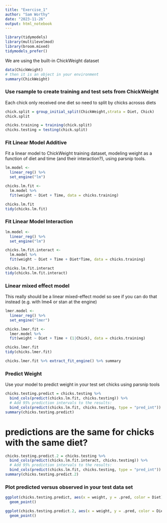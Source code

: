 ```yaml
---
title: "Exercise_1"
author: "Sam Worthy"
date: "2023-11-26"
output: html_notebook
---
```


```r
library(tidymodels)
library(multilevelmod)
library(broom.mixed)
tidymodels_prefer()
```

We are using the built-in ChickWeight dataset

```r
data(ChickWeight)
# then it is an object in your environment
summary(ChickWeight)
```

### Use rsample to create training and test sets from ChickWeight

Each chick only received one diet so need to split by chicks acrosss diets

```r
chick.split = group_initial_split(ChickWeight,strata = Diet, Chick)
chick.split
```

```r
chicks.training = training(chick.split)
chicks.testing = testing(chick.split)
```


### Fit Linear Model Additive
Fit a linear model to ChickWeight training dataset, modeling weight as a function of diet and time (and their interaction?), using parsnip tools.

```r
lm.model <- 
  linear_reg() %>% 
  set_engine("lm")

chicks.lm.fit <- 
  lm.model %>% 
  fit(weight ~ Diet + Time, data = chicks.training)

chicks.lm.fit
tidy(chicks.lm.fit)
```

### Fit Linear Model Interaction

```r
lm.model <- 
  linear_reg() %>% 
  set_engine("lm")

chicks.lm.fit.interact <- 
  lm.model %>% 
  fit(weight ~ Diet + Time + Diet*Time, data = chicks.training)

chicks.lm.fit.interact
tidy(chicks.lm.fit.interact)
```

### Linear mixed effect model

This really should be a linear mixed-effect model so see if you can do that instead (e.g. with lme4 or stan at the engine)

```r
lmer.model <- 
  linear_reg() %>% 
  set_engine("lmer")

chicks.lmer.fit <- 
  lmer.model %>% 
  fit(weight ~ Diet + Time + (1|Chick), data = chicks.training)

chicks.lmer.fit
tidy(chicks.lmer.fit)
```

```r
chicks.lmer.fit %>% extract_fit_engine() %>% summary
```

### Predict Weight 
Use your model to predict weight in your test set chicks using parsnip tools

```r
chicks.testing.predict = chicks.testing %>%
  bind_cols(predict(chicks.lm.fit, chicks.testing)) %>% 
  # Add 95% prediction intervals to the results:
  bind_cols(predict(chicks.lm.fit, chicks.testing, type = "pred_int"))
summary(chicks.testing.predict)
```
# predictions are the same for chicks with the same diet?

```r
chicks.testing.predict.2 = chicks.testing %>%
  bind_cols(predict(chicks.lm.fit.interact, chicks.testing)) %>% 
  # Add 95% prediction intervals to the results:
  bind_cols(predict(chicks.lm.fit, chicks.testing, type = "pred_int"))
summary(chicks.testing.predict.2)
```

### Plot predicted versus observed in your test data set

```r
ggplot(chicks.testing.predict, aes(x = weight, y = .pred, color = Diet)) +
  geom_point()
```

```r
ggplot(chicks.testing.predict.2, aes(x = weight, y = .pred, color = Diet)) +
  geom_point()
```


